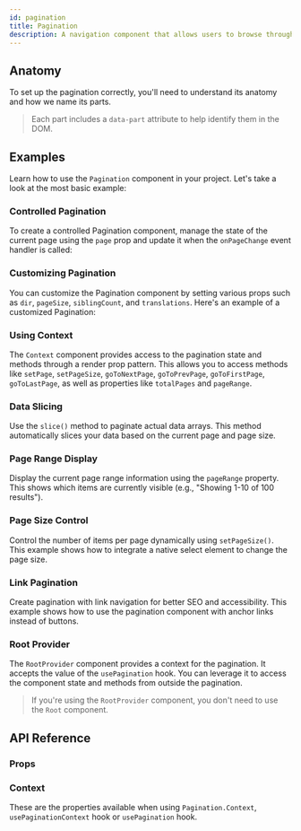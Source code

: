 ```yaml
---
id: pagination
title: Pagination
description: A navigation component that allows users to browse through pages.
---
```


<ComponentPreview id="Pagination" />

## Anatomy

To set up the pagination correctly, you'll need to understand its anatomy and how we name its parts.

> Each part includes a `data-part` attribute to help identify them in the DOM.

<Anatomy id="pagination" />

## Examples

Learn how to use the `Pagination` component in your project. Let's take a look at the most basic example:

<Example id="basic" />

### Controlled Pagination

To create a controlled Pagination component, manage the state of the current page using the `page` prop and update it
when the `onPageChange` event handler is called:

<Example id="controlled" />

### Customizing Pagination

You can customize the Pagination component by setting various props such as `dir`, `pageSize`, `siblingCount`, and
`translations`. Here's an example of a customized Pagination:

<Example id="customized" />

### Using Context

The `Context` component provides access to the pagination state and methods through a render prop pattern. This allows
you to access methods like `setPage`, `setPageSize`, `goToNextPage`, `goToPrevPage`, `goToFirstPage`, `goToLastPage`, as
well as properties like `totalPages` and `pageRange`.

<Example id="context" />

### Data Slicing

Use the `slice()` method to paginate actual data arrays. This method automatically slices your data based on the current
page and page size.

<Example id="data-slicing" />

### Page Range Display

Display the current page range information using the `pageRange` property. This shows which items are currently visible
(e.g., "Showing 1-10 of 100 results").

<Example id="page-range" />

### Page Size Control

Control the number of items per page dynamically using `setPageSize()`. This example shows how to integrate a native
select element to change the page size.

<Example id="page-size-control" />

### Link Pagination

Create pagination with link navigation for better SEO and accessibility. This example shows how to use the pagination
component with anchor links instead of buttons.

<Example id="link" />

### Root Provider

The `RootProvider` component provides a context for the pagination. It accepts the value of the `usePagination` hook.
You can leverage it to access the component state and methods from outside the pagination.

<Example id="root-provider" />

> If you're using the `RootProvider` component, you don't need to use the `Root` component.

## API Reference

### Props

<ComponentTypes id="pagination" />

### Context

These are the properties available when using `Pagination.Context`, `usePaginationContext` hook or `usePagination` hook.

<ContextType id="pagination" />
